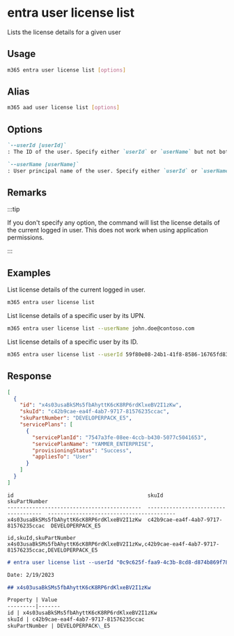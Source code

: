 
# entra user license list

Lists the license details for a given user

## Usage

```sh
m365 entra user license list [options]
```

## Alias

```sh
m365 aad user license list [options]
```

## Options

```md definition-list
`--userId [userId]`
: The ID of the user. Specify either `userId` or `userName` but not both.

`--userName [userName]`
: User principal name of the user. Specify either `userId` or `userName` but not both.
```

<Global />

## Remarks

:::tip

If you don't specify any option, the command will list the license details of the current logged in user. This does not work when using application permissions.

:::

## Examples

List license details of the current logged in user.

```sh
m365 entra user license list
```

List license details of a specific user by its UPN.

```sh
m365 entra user license list --userName john.doe@contoso.com
```

List license details of a specific user by its ID.

```sh
m365 entra user license list --userId 59f80e08-24b1-41f8-8586-16765fd830d3
```

## Response

<Tabs>
  <TabItem value="JSON">

  ```json
  [
    {
      "id": "x4s03usaBkSMs5fbAhyttK6cK8RP6rdKlxeBV2I1zKw",
      "skuId": "c42b9cae-ea4f-4ab7-9717-81576235ccac",
      "skuPartNumber": "DEVELOPERPACK_E5",
      "servicePlans": [
        {
          "servicePlanId": "7547a3fe-08ee-4ccb-b430-5077c5041653",
          "servicePlanName": "YAMMER_ENTERPRISE",
          "provisioningStatus": "Success",
          "appliesTo": "User"
        }
      ]
    }
  ]
  ```

  </TabItem>
  <TabItem value="Text">

  ```text
  id                                           skuId                                 skuPartNumber
  -------------------------------------------  ------------------------------------  -----------------------------------------
  x4s03usaBkSMs5fbAhyttK6cK8RP6rdKlxeBV2I1zKw  c42b9cae-ea4f-4ab7-9717-81576235ccac  DEVELOPERPACK_E5
  ```

  </TabItem>
  <TabItem value="CSV">

  ```csv
  id,skuId,skuPartNumber
  x4s03usaBkSMs5fbAhyttK6cK8RP6rdKlxeBV2I1zKw,c42b9cae-ea4f-4ab7-9717-81576235ccac,DEVELOPERPACK_E5
  ```

  </TabItem>
  <TabItem value="Markdown">

  ```md
  # entra user license list --userId "0c9c625f-faa9-4c3b-8cd8-d874b869f78c"

  Date: 2/19/2023

  ## x4s03usaBkSMs5fbAhyttK6cK8RP6rdKlxeBV2I1zKw

  Property | Value
  ---------|-------
  id | x4s03usaBkSMs5fbAhyttK6cK8RP6rdKlxeBV2I1zKw
  skuId | c42b9cae-ea4f-4ab7-9717-81576235ccac
  skuPartNumber | DEVELOPERPACK\_E5
  ```

  </TabItem>
</Tabs>
